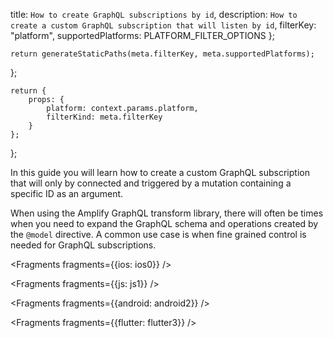   title: `How to create GraphQL subscriptions by id`,
  description: `How to create a custom GraphQL subscription that will listen by id`,
  filterKey: "platform",
  supportedPlatforms: PLATFORM_FILTER_OPTIONS
};
      


    return generateStaticPaths(meta.filterKey, meta.supportedPlatforms);
};

    return {
        props: {
            platform: context.params.platform,
            filterKind: meta.filterKey
        }
    };
};

In this guide you will learn how to create a custom GraphQL subscription that will only by connected and triggered by a mutation containing a specific ID as an argument.

When using the Amplify GraphQL transform library, there will often be times when you need to expand the GraphQL schema and operations created by the `@model` directive. A common use case is when fine grained control is needed for GraphQL subscriptions.


<Fragments fragments={{ios: ios0}} />


<Fragments fragments={{js: js1}} />


<Fragments fragments={{android: android2}} />


<Fragments fragments={{flutter: flutter3}} />
